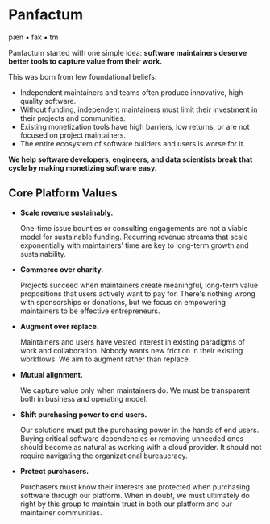 # Panfactum

pæn • fak • tm

Panfactum started with one simple idea: **software maintainers deserve better tools to
capture value from their work.**

This was born from few foundational beliefs:

* Independent maintainers and teams often produce innovative, high-quality software.
* Without funding, independent maintainers must limit their investment in their projects and communities.
* Existing monetization tools have high barriers, low returns, or are not focused on project maintainers.
* The entire ecosystem of software builders and users is worse for it.

**We help software developers, engineers, and data scientists break that cycle by making monetizing software easy.**

## Core Platform Values

* **Scale revenue sustainably.**

  One-time issue bounties or consulting engagements are not a viable model for sustainable funding.
  Recurring revenue streams that scale exponentially with maintainers’ time are key to long-term growth and sustainability.

* **Commerce over charity.**

  Projects succeed when maintainers create meaningful, long-term value propositions
  that users actively want to pay for. There's nothing wrong with sponsorships or donations, but we focus on empowering
  maintainers to be effective entrepreneurs.

* **Augment over replace.**

  Maintainers and users have vested interest in existing paradigms of work and collaboration. Nobody wants new friction
  in their existing workflows. We aim to augment rather than replace.

* **Mutual alignment.**

  We capture value only when maintainers do. We must be transparent both in business and operating model.

* **Shift purchasing power to end users.**

  Our solutions must put the purchasing power in the hands of end users.
  Buying critical software dependencies or removing unneeded ones should become as natural as working with a cloud provider.
  It should not require navigating the organizational bureaucracy.

* **Protect purchasers.**

  Purchasers must know their interests are protected when purchasing software through our platform.
  When in doubt, we must ultimately do right by this group to maintain trust in both our platform and our maintainer communities.
